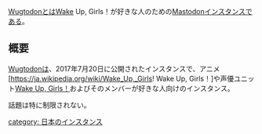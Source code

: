 {{Infobox instance
| Name = <ruby>Wugtodon<rt>ワグトドン</rt></ruby>
| Image = [[ファイル:Wugtodon.png|300px|Wgtodon]]
| Domain = https://wug.fun
| Admin = [[ておりあ]]
| Country = 日本国
| Start = 2017年7月20日
| Kifu = https://enty.jp/wugtodon https://liberapay.com/theoria/ https://patreon.com/_theoria など
| Alias = wug.fun, WUG丼 など
}}[[Wugtodon]]とはWake Up, Girls！が好きな人のための[[Mastodon]]インスタンスである。

== 概要 ==
[[Wugtodon]]は、2017年7月20日に公開されたインスタンスで、アニメ[https://ja.wikipedia.org/wiki/Wake_Up,_Girls! Wake Up, Girls！]や声優ユニット[https://ja.wikipedia.org/wiki/Wake_Up,_Girls!_(声優ユニット) Wake Up, Girls！]およびそのメンバーが好きな人向けのインスタンス。

話題は特に制限されない。

[[category: 日本のインスタンス]]